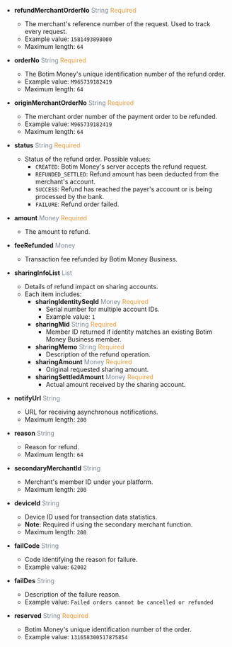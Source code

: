
- **refundMerchantOrderNo** <font color='#7d8793'>String</font> <font color='#f19938'>Required</font>  
  - The merchant's reference number of the request. Used to track every request.  
  - Example value: `1581493898000`  
  - Maximum length: `64`

- **orderNo** <font color='#7d8793'>String</font> <font color='#f19938'>Required</font>  
  - The Botim Money's unique identification number of the refund order.  
  - Example value: `M965739182419`  
  - Maximum length: `64`

- **originMerchantOrderNo** <font color='#7d8793'>String</font> <font color='#f19938'>Required</font>  
  - The merchant order number of the payment order to be refunded.  
  - Example value: `M965739182419`  
  - Maximum length: `64`

- **status** <font color='#7d8793'>String</font> <font color='#f19938'>Required</font>  
  - Status of the refund order. Possible values:  
    - `CREATED`: Botim Money's server accepts the refund request.  
    - `REFUNDED_SETTLED`: Refund amount has been deducted from the merchant's account.  
    - `SUCCESS`: Refund has reached the payer's account or is being processed by the bank.  
    - `FAILURE`: Refund order failed.

- **amount** <font color='#7d8793'>Money</font> <font color='#f19938'>Required</font>  
  - The amount to refund.

- **feeRefunded** <font color='#7d8793'>Money</font>  
  - Transaction fee refunded by Botim Money Business.

- **sharingInfoList** <font color='#7d8793'>List</font>  
  - Details of refund impact on sharing accounts.  
  - Each item includes:  
    - **sharingIdentitySeqId** <font color='#7d8793'>Money</font> <font color='#f19938'>Required</font>  
      - Serial number for multiple account IDs.  
      - Example value: `1`  
    - **sharingMid** <font color='#7d8793'>String</font> <font color='#f19938'>Required</font>  
      - Member ID returned if identity matches an existing Botim Money Business member.  
    - **sharingMemo** <font color='#7d8793'>String</font> <font color='#f19938'>Required</font>  
      - Description of the refund operation.  
    - **sharingAmount** <font color='#7d8793'>Money</font> <font color='#f19938'>Required</font>  
      - Original requested sharing amount.  
    - **sharingSettledAmount** <font color='#7d8793'>Money</font> <font color='#f19938'>Required</font>  
      - Actual amount received by the sharing account.

- **notifyUrl** <font color='#7d8793'>String</font>  
  - URL for receiving asynchronous notifications.  
  - Maximum length: `200`

- **reason** <font color='#7d8793'>String</font>  
  - Reason for refund.  
  - Maximum length: `64`

- **secondaryMerchantId** <font color='#7d8793'>String</font>  
  - Merchant's member ID under your platform.  
  - Maximum length: `200`

- **deviceId** <font color='#7d8793'>String</font>  
  - Device ID used for transaction data statistics.  
  - **Note**: Required if using the secondary merchant function.  
  - Maximum length: `200`

- **failCode** <font color='#7d8793'>String</font>  
  - Code identifying the reason for failure.  
  - Example value: `62002`

- **failDes** <font color='#7d8793'>String</font>  
  - Description of the failure reason.  
  - Example value: `Failed orders cannot be cancelled or refunded`

- **reserved** <font color='#7d8793'>String</font> <font color='#f19938'>Required</font>  
  - Botim Money's unique identification number of the order.  
  - Example value: `131658300517875854`
